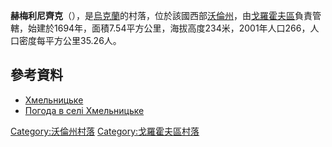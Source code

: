 {{coord|50|26|38|N|24|56|17|E|scale:30000|display=title}}

'''赫梅利尼齊克'''（{{lang-uk|Хмельницьке}}），是[[烏克蘭|烏克蘭]]的村落，位於該國西部[[沃倫州|沃倫州]]，由[[戈羅霍夫區|戈羅霍夫區]]負責管轄，始建於1694年，面積7.54平方公里，海拔高度234米，2001年人口266，人口密度每平方公里35.26人。

==參考資料==
*[http://w1.c1.rada.gov.ua/pls/z7503/A005?rdat1=31.03.2014&rf7571=4785 Хмельницьке] {{Wayback|url=http://w1.c1.rada.gov.ua/pls/z7503/A005?rdat1=31.03.2014&rf7571=4785 |date=20200202100250 }}
* [http://weather.in.ua/ua/volynskaja/27380 Погода в селі Хмельницьке] {{Wayback|url=http://weather.in.ua/ua/volynskaja/27380 |date=20200202100251 }}

[[Category:沃倫州村落|Category:沃倫州村落]]
[[Category:戈羅霍夫區村落|Category:戈羅霍夫區村落]]


{{Volyn-geo-stub}}